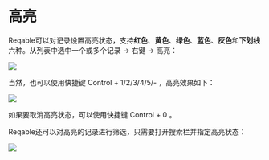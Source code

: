 # 高亮


Reqable可以对记录设置高亮状态，支持**红色**、**黄色**、**绿色**、**蓝色**、**灰色**和**下划线**六种。从列表中选中一个或多个记录 -> 右键 -> 高亮：

![](arts/highlight_01.png)

当然，也可以使用快捷键 <Shortcut>Control + 1/2/3/4/5/-</Shortcut> ，高亮效果如下：

![](arts/highlight_02.png)

如果要取消高亮状态，可以使用快捷键 <Shortcut>Control + 0</Shortcut> 。

Reqable还可以对高亮的记录进行筛选，只需要打开搜索栏并指定高亮状态：

![](arts/highlight_03.png)
